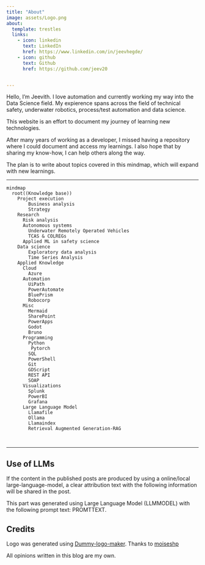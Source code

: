```yaml
---
title: "About"
image: assets/Logo.png
about:
  template: trestles
  links:
    - icon: linkedin
      text: LinkedIn
      href: https://www.linkedin.com/in/jeevhegde/
    - icon: github
      text: Github
      href: https://github.com/jeev20


---
```


Hello, I'm Jeevith. I love automation and currently working my way into the Data Science field. My expierence spans across the field of technical safety, underwater robotics, process/test automation and data science. 


This website is an effort to document my journey of learning new technologies. 

After many years of working as a developer, I missed having a repository where I could document and access my learnings. I also hope that by sharing my know-how, I can help others along the way. 


The plan is to write about topics covered in this mindmap, which will expand with new learnings.

------------------------

```mermaid
mindmap
  root((Knowledge base))
    Project execution
        Business analysis
        Strategy
    Research
      Risk analysis
      Autonomous systems
        Underwater Remotely Operated Vehicles
        TCAS & COLREGs
      Applied ML in safety science
    Data science
        Exploratory data analysis
        Time Series Analysis
    Applied Knowledge
      Cloud
        Azure
      Automation
        UiPath
        PowerAutomate
        BluePrism
        Robocorp
      Misc
        Mermaid
        SharePoint
        PowerApps
        Godot
        Bruno
      Programming
        Python
         Pytorch
        SQL
        PowerShell
        Git
        GDScript
        REST API
        SOAP
      Visualizations
        Splunk
        PowerBI
        Grafana
      Large Language Model
        Llamafile
        Ollama
        Llamaindex
        Retrieval Augmented Generation-RAG
      
      
```


-----------------------

## Use of LLMs
If the content in the published posts are produced by using a online/local large-language-model, a clear attribution text with the following information will be shared in the post.

::: {.callout-note}

This part was generated using Large Language Model (LLMMODEL) with the following prompt text: PROMTTEXT. 

:::






## Credits
Logo was generated using [Dummy-logo-maker](https://github.com/moiseshp/dummy-logo-maker). Thanks to [moiseshp](https://github.com/moiseshp)


All opinions written in this blog are my own.